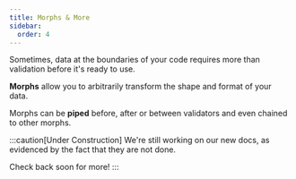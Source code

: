 ```yaml
---
title: Morphs & More
sidebar:
  order: 4
---
```


Sometimes, data at the boundaries of your code requires more than validation before it's ready to use.

**Morphs** allow you to arbitrarily transform the shape and format of your data.

Morphs can be **piped** before, after or between validators and even chained to other morphs.

:::caution[Under Construction]
We're still working on our new docs, as evidenced by the fact that they are not done.

Check back soon for more!
:::
